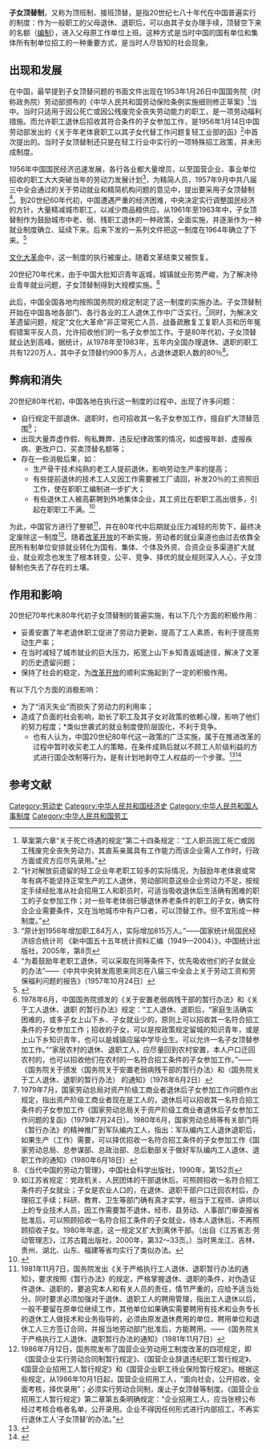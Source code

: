'''子女顶替制'''，又称为顶班制、接班顶替，是指20世纪七八十年代在中国普遍实行的制度：作为一般职工的父母退休、退职后，可以由其子女办理手续，顶替空下来的名额（[[编制|编制]]），进入父母原工作单位上班。这种方式是当时中国的国有单位和集体所有制单位招工的一种重要方式，是当时人尽皆知的社会现象{{citation needed}}。

==出现和发展==

在中国，最早提到子女顶替问题的书面文件出现在1953年1月26日中国国务院（时称政务院）劳动部颁布的《中华人民共和国劳动保险条例实施细则修正草案》<ref>草案第六章“关于死亡待遇的规定”第二十四条规定：“工人职员因工死亡或因工残废完全丧失劳动力，其直系亲属具有工作能力而该企业需人工作时，行政方面或资方应尽先录用。”</ref>当中。当时只适用于因公死亡或因公残废完全丧失劳动能力的职工，是一项劳动福利措施。而允许职工退休后招收其符合条件的子女参加工作，是1956年1月14日中国劳动部发出的《关于年老体衰职工以其子女代替工作问题复轻工业部的函》<ref>“针对解放前遗留的轻工企业年老职工较多的实际情况，为鼓励年老体衰或常年有病不能坚持正常生产的工人退休，劳动部同意这些企业劳动力不足，按规定手续经批准从社会招用工人和职员时，可适当吸收退休后生活确有困难的职工的子女参加工作；对一些年老体弱已够退休养老条件的职工的子女，确实符合企业需要条件，又在当地城市中有户口者，可以顶替工作。但不宜形成一种制度。”</ref>中首次提出的。当时子女顶替制还只是在轻工行业中实行的一项特殊招工政策，并未形成制度。

1956年中国国民经济迅速发展，各行各业都大量增员，以至国营企业、事业单位招收的职工大大突破当年的劳动力发展计划<ref>“原计划1956年增加职工84万人，实际增加815万人。”——国家统计局国民经济综合统计司 《新中国五十五年统计资料汇编（1949—2004）》，中国统计出版社，2005年，第8页</ref>，为精简人员，1957年9月中共八届三中全会通过的关于劳动就业和精简机构问题的意见中，提出要采用子女顶替制<ref>“为着鼓励年老职工退休，可以采取在同等条件下，优先吸收他们的子女就业的办法”——《中共中央转发周恩来同志在八届三中全会上关于劳动工资和劳保福利问题的报告》（1957年10月24日）</ref>。到20世纪60年代初，中国遭遇严重的经济困难，中央决定实行调整国民经济的方针，大量精减城市职工，以减少商品粮供应。从1961年至1963年中，子女顶替制作为鼓励城市中老、弱、残职工退休的一种政策，全面实施，并逐渐作为一种就业制度确立、延续下来。后来下发的一系列文件把这一制度在1964年确立了下来。<ref>{{Cite web |url=http://dangshi.people.com.cn/GB/9666589.html |title=中国历史上子女顶替就业制度的形成及废除-人民网 |access-date=2013-12-15 |archive-date=2016-03-04 |archive-url=https://web.archive.org/web/20160304090513/http://dangshi.people.com.cn/GB/9666589.html |dead-url=no }}</ref>

[[文化大革命|文化大革命]]中，这一制度的执行被废止。随着文革结束又被恢复。

20世纪70年代末，由于中国大批知识青年返城，城镇就业形势严峻，为了解决待业青年就业问题，子女顶替制得到大规模实施。<ref>1978年6月，中国国务院颁发的《关于安置老弱病残干部的暂行办法》和《关于工人退休、退职 的暂行办法》规定：“工人退休、退职后，“家庭生活确实 困难的，或多子女上山下乡、子女就业少的，原则上可以招收其一名符合招工条件的子女参加工作；招收的子女，可以是按政策规定留城的知识青年，或是上山下乡知识青年，也可以是城镇应届中学毕业生。可以允许一名子女顶替参加工作。”“家居农村的退休、退职工人，应尽量回到农村安置，本人户口迁回农村的，也可以招收他们在农村的一名符合招工条件的子女参加工作。”——《国务院关于颁发〈国务院关于安置老弱病残干部的暂行办法〉和〈国务院关于工人退休、退职的暂行办法〉 的通知》（1978年6月2日）</ref>

此后，中国全国各地均按照国务院的规定制定了这一制度的实施办法。子女顶替制开始在中国各地各部门、各行各业的工人退休工作中广泛实行。<ref>1979年7月，国家劳动总局对资产阶级工商业者退休后子女参加工作问题作出规定，指出资产阶级工商业者现在是工人的，退休后可以招收其一名符合招工条件的子女参加工作《国家劳动总局关于资产阶级工商业者退休后子女参加工作问题的复函》（1979年7月24日）。1980年6月，国家劳动总局等有关部门将《暂行办法》的精神推广到军队编内工人，指出：军队编内工人退休退职后，如果生产（工作）需要，可以择优招收一名符合招工条件的子女参加工作《国家劳动总局、总参谋部、总政治部、总后勤部关于做好军队编内工人退休、退职工作的通知》（1980年6月18日）</ref>同时，为解决文革遗留问题，规定“文化大革命”非正常死亡人员、战备疏散复工复职人员和历年冤假错案平反人员，允许招收他们的一名子女参加工作。于是80年代初，子女顶替就业达到高峰。据统计，从1978年至1983年，五年内全国办理退休、退职的职工共有1220万人，其中子女顶替约900多万人，占退休退职人数的80％<ref>《当代中国的劳动力管理》，中国社会科学出版社，1990年，第152页</ref>。

==弊病和消失==
20世纪80年代初，中国各地在执行这一制度的过程中，出现了许多问题：
*自行规定干部退休、退职时，也可招收其一名子女参加工作，擅自扩大顶替范围<ref>如江苏省规定：党政机关、人民团体的干部退休后，可照顾招收一名符合招工条件的子女就业；子女是农业人口的，在退休、退职干部户口迁回农村后，办理招工手续；科研、教育、卫生等部门确有真才实学，相当于工程师、讲师以上的专业技术人员，因工作需要暂不退休，经市、县劳动、人事部门审查报省批准后，可以照顾招收一名符合招工条件的子女就业，待本人退休后，不再照顾招收子女。1980年年底，这一规定又扩大到离休干部。（出自《江苏省志·劳动管理志》，江苏古籍出版社，2000年，第32～33页。）当时黑龙江、吉林、贵州、湖北、山东、福建等省均实行了类似办法。</ref>；
*出现大量弄虚作假、徇私舞弊、违反纪律政策的情况，如虚报年龄、虚报疾病、更改户口、买卖顶替名额等；
*存在一些消极后果，如：
**生产骨干技术纯熟的老工人提前退休，影响劳动生产率的提高；
**有些提前退休的技术工人又因工作需要被工厂请回，补发20％的工资照旧工作，使在职职工编制进一步扩大；
**有些退休工人被高薪聘到外地集体企业，其工资比在职职工高出很多，引起在职职工不满。<ref>{{Cite web |url=http://dangshi.people.com.cn/GB/144956/9666681.html |title=中国历史上子女顶替就业制度的形成及废除-人民网 |access-date=2013-12-15 |archive-date=2016-03-04 |archive-url=https://web.archive.org/web/20160304090732/http://dangshi.people.com.cn/GB/144956/9666681.html |dead-url=no }}</ref>

为此，中国官方进行了整顿<ref>1981年11月7日，国务院发出《关于严格执行工人退休、退职暂行办法的通知》，要求按照《暂行办法》的规定，严格掌握退休、退职的条件，对伪造证件退休、退职的，要追究本人和有关人员的责任，情节严重的，应给予适当处分。同时要求必须加强对于退休、退职工人的聘用管理，指出工人退休以后，一般不要留在原单位继续工作，其他单位如果确实需要聘用有技术和业务专长的退休工人做技术和业务指导的，必须由原发退休费用的单位、聘用单位和退休工人三方签订合同，并报当地劳动部门批准后，方能聘用。——《国务院关于严格执行工人退休、退职暂行办法的通知》（1981年11月7日）</ref>，并在80年代中后期就业压力减轻的形势下，最终决定废除这一制度<ref>1986年7月12日，国务院发布了国营企业劳动用工制度改革的四项规定，即《国营企业实行劳动合同制暂行规定》、《国营企业辞退违纪职工暂行规定》、《国营企业招用工人暂行规定》和《国营企业职工待业保险暂行规定》。根据这些规定，从1986年10月1日起，国营企业招用工人，“面向社会，公开招收，全面考核，择优录用”；必须实行劳动合同制，废止子女顶替等制度。《国营企业招用工人暂行规定》第二章第五条明确规定：“企业招用工人，应当张榜公布经过考核合格者名单，公开录用。企业不得因任何形式进行内部招工，不再实行退休工人‘子女顶替’的办法。”</ref>。随着[[改革开放|改革开放]]的不断实施，劳动者的就业渠道也由过去依靠全民所有制单位安排就业转化为国有、集体、个体及外资、合资企业多渠道扩大就业，就业观念也发生了根本转变，公平、竞争、择优的就业规则深入人心，子女顶替制也失去了存在的土壤。

==作用和影响==

20世纪70年代末80年代初子女顶替制的普遍实施，有以下几个方面的积极作用：
*妥善安置了年老退休职工促进了劳动力更新，提高了工人素质，有利于提高劳动生产率；
*在当时减轻了城市就业的巨大压力，拓宽上山下乡知青返城途径，解决了文革的历史遗留问题；
*保持了社会的稳定，为[[改革开放|改革开放]]的顺利实施起到了一定的积极作用。

有以下几个方面的消极影响：
*为了“消灭失业”而损失了劳动力的利用率；
*造成了负面的社会影响，助长了职工及其子女对政策的依赖心理，影响了他们的努力程度；*类似世袭式的就业制度使阶层固化，不利于竞争。
**也有人认为，中国20世纪80年代这一政策的广泛实施，属于在推进改革的过程中暂时收买老工人的策略，在条件成熟后就以不顾工人阶级利益的方式进行国企改制等行为，是有计划地剥夺工人权益的一个步骤。<ref>{{Cite web |url=http://chinaleftreview.org/?p=514 |title=《新中国60年工人阶级的演变和发展》报告记录 |access-date=2013-12-15 |archive-date=2013-12-15 |archive-url=https://web.archive.org/web/20131215062613/http://chinaleftreview.org/?p=514 |dead-url=yes }}</ref><ref>{{Cite web|url=http://wen.org.cn/modules/article/view.article.php/2825|title=《新中国60年工人阶级的演变和发展》报告记录|accessdate=|author=张耀祖|date=|publisher=|archive-url=https://web.archive.org/web/20180905164145/http://wen.org.cn/modules/article/view.article.php/2825|archive-date=2018-09-05|dead-url=yes}}</ref>

== 参考文献 ==
{{Reflist|30em}}

[[Category:劳动史|Category:劳动史]]
[[Category:中华人民共和国经济史|Category:中华人民共和国经济史]]
[[Category:中华人民共和国人事制度|Category:中华人民共和国人事制度]]
[[Category:中华人民共和国劳工|Category:中华人民共和国劳工]]